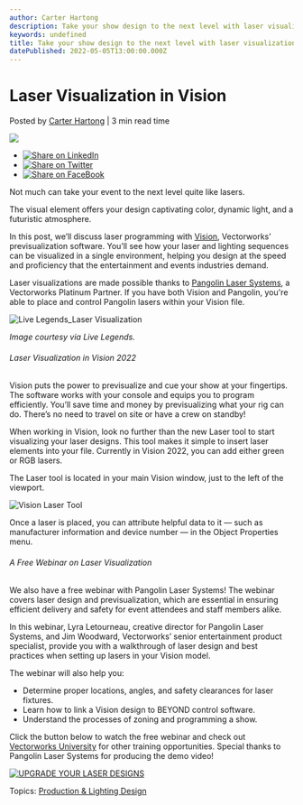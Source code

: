 ```yaml
---
author: Carter Hartong
description: Take your show design to the next level with laser visualization in Vision 2022 and the support of Pangolin’s technology.
keywords: undefined
title: Take your show design to the next level with laser visualization in Vision 2022 and the support of Pangolin’s technology. 
datePublished: 2022-05-05T13:00:00.000Z
---
```

  

# Laser Visualization in Vision

 Posted by [Carter Hartong](https://blog.vectorworks.net/author/carter-hartong) | 3 min read time 

![](https://blog.vectorworks.net/hubfs/Blog%20Images/220419_laser%20visualization/Live%20Legends_Laser%20Visualization.jpg) 

* [![Share on LinkedIn](https://2659751.fs1.hubspotusercontent-na1.net/hubfs/2659751/michaelDemo/share-LI.png)](http://www.linkedin.com/shareArticle?mini=true&url=https%3A%2F%2Fblog.vectorworks.net%2Flaser-visualization-vectorworks-vision)
* [![Share on Twitter](https://2659751.fs1.hubspotusercontent-na1.net/hubfs/2659751/michaelDemo/share-TW.png)](https://www.twitter.com/share?text=Laser%20Visualization%20in%20Vision&url=https%3A%2F%2Fblog.vectorworks.net%2Flaser-visualization-vectorworks-vision&via=PMGTweets)
* [![Share on FaceBook](https://2659751.fs1.hubspotusercontent-na1.net/hubfs/2659751/michaelDemo/share-FB.png)](https://www.facebook.com/sharer/sharer.php?u=https%3A%2F%2Fblog.vectorworks.net%2Flaser-visualization-vectorworks-vision)

Not much can take your event to the next level quite like lasers.

The visual element offers your design captivating color, dynamic light, and a futuristic atmosphere. 

In this post, we’ll discuss laser programming with [Vision](https://www.vectorworks.net/vision), Vectorworks’ previsualization software. You’ll see how your laser and lighting sequences can be visualized in a single environment, helping you design at the speed and proficiency that the entertainment and events industries demand.

Laser visualizations are made possible thanks to [Pangolin Laser Systems](https://pangolin.com/), a Vectorworks Platinum Partner. If you have both Vision and Pangolin, you're able to place and control Pangolin lasers within your Vision file.

![Live Legends_Laser Visualization](https://blog.vectorworks.net/hs-fs/hubfs/Blog%20Images/220419_laser%20visualization/Live%20Legends_Laser%20Visualization.jpg?width=1440&name=Live%20Legends_Laser%20Visualization.jpg)

_Image courtesy via Live Legends._

###### Laser Visualization in Vision 2022

Vision puts the power to previsualize and cue your show at your fingertips. The software works with your console and equips you to program efficiently. You’ll save time and money by previsualizing what your rig can do. There’s no need to travel on site or have a crew on standby!

When working in Vision, look no further than the new Laser tool to start visualizing your laser designs. This tool makes it simple to insert laser elements into your file. Currently in Vision 2022, you can add either green or RGB lasers.

The Laser tool is located in your main Vision window, just to the left of the viewport.

![Vision Laser Tool](https://blog.vectorworks.net/hs-fs/hubfs/Blog%20Images/220419_laser%20visualization/Vision%20Laser%20Tool.png?width=1440&name=Vision%20Laser%20Tool.png)

Once a laser is placed, you can attribute helpful data to it — such as manufacturer information and device number — in the Object Properties menu.

###### A Free Webinar on Laser Visualization

We also have a free webinar with Pangolin Laser Systems! The webinar covers laser design and previsualization, which are essential in ensuring efficient delivery and safety for event attendees and staff members alike.

In this webinar, Lyra Letourneau, creative director for Pangolin Laser Systems, and Jim Woodward, Vectorworks’ senior entertainment product specialist, provide you with a walkthrough of laser design and best practices when setting up lasers in your Vision model.

The webinar will also help you:

* Determine proper locations, angles, and safety clearances for laser fixtures.
* Learn how to link a Vision design to BEYOND control software.
* Understand the processes of zoning and programming a show.

Click the button below to watch the free webinar and check out [Vectorworks University](https://university.vectorworks.net/) for other training opportunities. Special thanks to Pangolin Laser Systems for producing the demo video!

[![UPGRADE YOUR LASER DESIGNS](https://no-cache.hubspot.com/cta/default/3018241/f23a4788-8ce5-49cb-86d9-33d4135338bd.png)](https://cta-redirect.hubspot.com/cta/redirect/3018241/f23a4788-8ce5-49cb-86d9-33d4135338bd) 

 Topics: [Production & Lighting Design](https://blog.vectorworks.net/topic/production-lighting-design) 

  